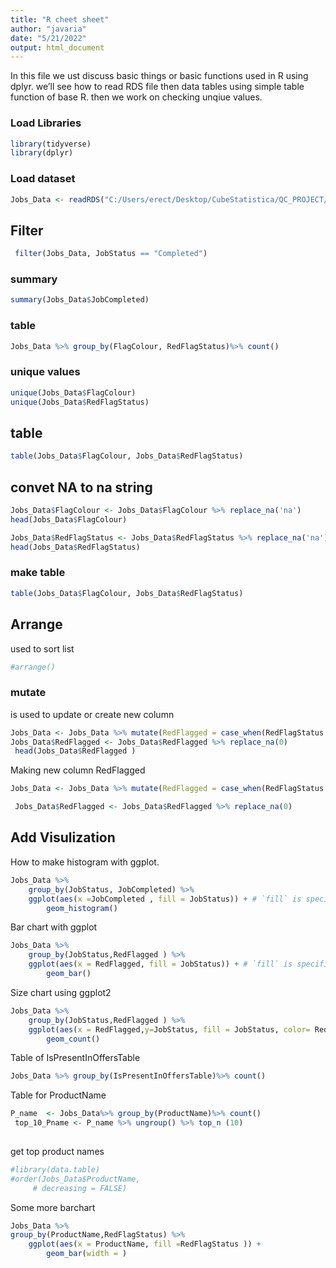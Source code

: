 ```yaml
---
title: "R cheet sheet"
author: "javaria"
date: "5/21/2022"
output: html_document
---
```


In this file we ust discuss basic things or basic functions used in R using dplyr. we'll see how to read RDS file then data tables using simple table function of base R. then we work on
checking unqiue values.

### Load Libraries

```r
library(tidyverse)
library(dplyr)
```

### Load dataset

```r
Jobs_Data <- readRDS("C:/Users/erect/Desktop/CubeStatistica/QC_PROJECT/QC_PredictiveML/VIEW_CoalesceKPIs.rds")
```

## Filter

```r
 filter(Jobs_Data, JobStatus == "Completed")
```

### summary

```r
summary(Jobs_Data$JobCompleted)
```

### table

```r
Jobs_Data %>% group_by(FlagColour, RedFlagStatus)%>% count()
```

### unique values

```r
unique(Jobs_Data$FlagColour)
unique(Jobs_Data$RedFlagStatus)

```

## table

```r
table(Jobs_Data$FlagColour, Jobs_Data$RedFlagStatus)
```

## convet NA to na string

```r
Jobs_Data$FlagColour <- Jobs_Data$FlagColour %>% replace_na('na')
head(Jobs_Data$FlagColour)
```

```r
Jobs_Data$RedFlagStatus <- Jobs_Data$RedFlagStatus %>% replace_na('na')
head(Jobs_Data$RedFlagStatus)
```

### make table

```r
table(Jobs_Data$FlagColour, Jobs_Data$RedFlagStatus)
```

## Arrange

used to sort list

```r
#arrange()
```

### mutate

is used to update or create new column

```r
Jobs_Data <- Jobs_Data %>% mutate(RedFlagged = case_when(RedFlagStatus == 'Not Ack' ~ '1'))
Jobs_Data$RedFlagged <- Jobs_Data$RedFlagged %>% replace_na(0)  
 head(Jobs_Data$RedFlagged )
```

Making new column RedFlagged

```r
Jobs_Data <- Jobs_Data %>% mutate(RedFlagged = case_when(RedFlagStatus == 'Not Ack' ~ '1'))

 Jobs_Data$RedFlagged <- Jobs_Data$RedFlagged %>% replace_na(0)  
```



## Add Visulization 

How to make histogram with ggplot.

```r
Jobs_Data %>%
    group_by(JobStatus, JobCompleted) %>%
    ggplot(aes(x =JobCompleted , fill = JobStatus)) + # `fill` is specific for histograms
        geom_histogram()
```

Bar chart with ggplot


```r
Jobs_Data %>%
    group_by(JobStatus,RedFlagged ) %>%
    ggplot(aes(x = RedFlagged, fill = JobStatus)) + # `fill` is specific for histograms
        geom_bar()
```

Size chart using ggplot2

```r
Jobs_Data %>%
    group_by(JobStatus,RedFlagged ) %>%
    ggplot(aes(x = RedFlagged,y=JobStatus, fill = JobStatus, color= RedFlagged)) + 
        geom_count()
```

Table of IsPresentInOffersTable


```r
Jobs_Data %>% group_by(IsPresentInOffersTable)%>% count()
```

Table for ProductName

```r
P_name  <- Jobs_Data%>% group_by(ProductName)%>% count()
 top_10_Pname <- P_name %>% ungroup() %>% top_n (10)
     
```

get top product names 

```r
#library(data.table)
#order(Jobs_Data$ProductName,
     # decreasing = FALSE)
```



Some more barchart

```r
Jobs_Data %>%
group_by(ProductName,RedFlagStatus) %>%
    ggplot(aes(x = ProductName, fill =RedFlagStatus )) + 
        geom_bar(width = )
```




